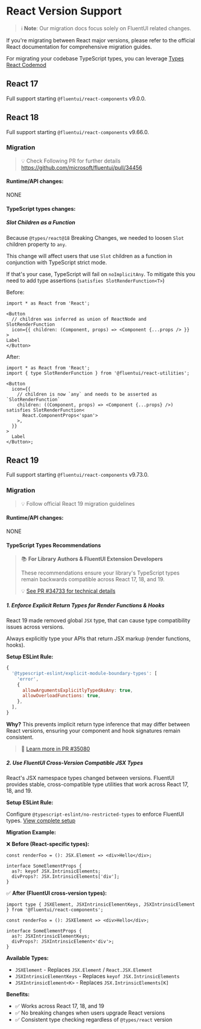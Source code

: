 
<Meta title="Concepts/Developer/React Version Support" />

# React Version Support

> ℹ️ **Note**: Our migration docs focus solely on FluentUI related changes.

If you're migrating between React major versions, please refer to the official React documentation for comprehensive migration guides.

For migrating your codebase TypeScript types, you can leverage [Types React Codemod](https://github.com/eps1lon/types-react-codemod)

## React 17

Full support starting `@fluentui/react-components` v9.0.0.

## React 18

Full support starting `@fluentui/react-components` v9.66.0.

### Migration

> 💡 Check Following PR for further details https://github.com/microsoft/fluentui/pull/34456

#### Runtime/API changes:

NONE

#### TypeScript types changes:

##### Slot Children as a Function

Because `@types/react@18` Breaking Changes, we needed to loosen `Slot` children property to `any`.

This change will affect users that use `Slot` children as a function in conjunction with TypeScript strict mode.

If that's your case, TypeScript will fail on `noImplicitAny`. To mitigate this you need to add type assertions (`satisfies SlotRenderFunction<T>`)

Before:

```tsx
import * as React from 'React';

<Button
  // children was inferred as union of ReactNode and SlotRenderFunction
  icon={{ children: (Component, props) => <Component {...props /> }}
>
Label
</Button>
```

After:

```tsx
import * as React from 'React';
import { type SlotRenderFunction } from '@fluentui/react-utilities';

<Button
  icon={{
    // children is now `any` and needs to be asserted as `SlotRenderFunction`
    children: ((Component, props) => <Component {...props} />) satisfies SlotRenderFunction<
      React.ComponentProps<'span'>
    >,
  }}
>
  Label
</Button>;
```

## React 19

Full support starting `@fluentui/react-components` v9.73.0.

### Migration

> 💡 Follow official React 19 migration guidelines

#### Runtime/API changes:

NONE

#### TypeScript Types Recommendations

> 📚 **For Library Authors & FluentUI Extension Developers**
>
> These recommendations ensure your library's TypeScript types remain backwards compatible across React 17, 18, and 19.
>
> 💡 [See PR #34733 for technical details](https://github.com/microsoft/fluentui/pull/34733)

##### 1. Enforce Explicit Return Types for Render Functions & Hooks

React 19 made removed global `JSX` type, that can cause type compatibility issues across versions.

Always explicitly type your APIs that return JSX markup (render functions, hooks).

**Setup ESLint Rule:**

```js
{
  '@typescript-eslint/explicit-module-boundary-types': [
    'error',
    {
      allowArgumentsExplicitlyTypedAsAny: true,
      allowOverloadFunctions: true,
    },
  ],
}
```

**Why?** This prevents implicit return type inference that may differ between React versions, ensuring your component and hook signatures remain consistent.

> 📖 [Learn more in PR #35080](https://github.com/microsoft/fluentui/pull/35080)

##### 2. Use FluentUI Cross-Version Compatible JSX Types

React's JSX namespace types changed between versions. FluentUI provides stable, cross-compatible type utilities that work across React 17, 18, and 19.

**Setup ESLint Rule:**

Configure `@typescript-eslint/no-restricted-types` to enforce FluentUI types. [View complete setup](https://github.com/microsoft/fluentui/pull/34923/files#diff-76039af2f09c079049956d7b4b45efee6d01993677e1680519f5863fae6f0919)

**Migration Example:**

❌ **Before (React-specific types):**

```tsx
const renderFoo = (): JSX.Element => <div>Hello</div>;

interface SomeElementProps {
  as?: keyof JSX.IntrinsicElements;
  divProps?: JSX.IntrinsicElements['div'];
}
```

✅ **After (FluentUI cross-version types):**

```tsx
import type { JSXElement, JSXIntrinsicElementKeys, JSXIntrinsicElement } from '@fluentui/react-components';

const renderFoo = (): JSXElement => <div>Hello</div>;

interface SomeElementProps {
  as?: JSXIntrinsicElementKeys;
  divProps?: JSXIntrinsicElement<'div'>;
}
```

**Available Types:**

- `JSXElement` - Replaces `JSX.Element` / `React.JSX.Element`
- `JSXIntrinsicElementKeys` - Replaces `keyof JSX.IntrinsicElements`
- `JSXIntrinsicElement<K>` - Replaces `JSX.IntrinsicElements[K]`

**Benefits:**

- ✅ Works across React 17, 18, and 19
- ✅ No breaking changes when users upgrade React versions
- ✅ Consistent type checking regardless of `@types/react` version
